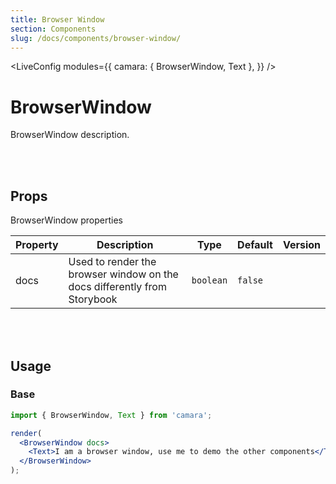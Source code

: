 ```yaml
---
title: Browser Window
section: Components
slug: /docs/components/browser-window/
---
```



<!-- Define `camara` module as `{ BrowserWindow }` -->

<LiveConfig
  modules={{
    camara: { BrowserWindow, Text },
  }}
/>

# BrowserWindow

BrowserWindow description.

<br></br>

## Props

BrowserWindow properties

| Property | Description                                                              | Type      | Default | Version |
| -------- | ------------------------------------------------------------------------ | --------- | ------- | ------- |
| docs     | Used to render the browser window on the docs differently from Storybook | `boolean` | `false` |         |

<br></br>

## Usage

### Base

```jsx live noInline
import { BrowserWindow, Text } from 'camara';

render(
  <BrowserWindow docs>
    <Text>I am a browser window, use me to demo the other components</Text>
  </BrowserWindow>
);
```
